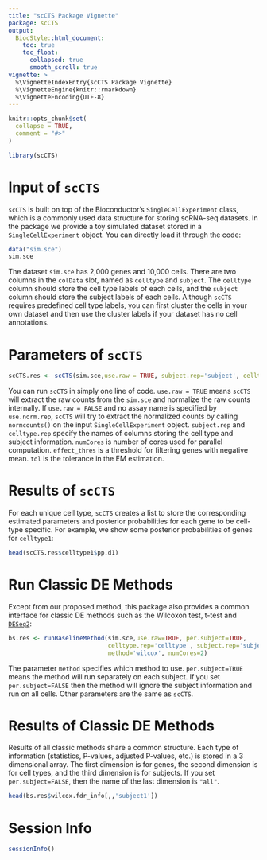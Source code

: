 ```yaml
---
title: "scCTS Package Vignette"
package: scCTS
output:
  BiocStyle::html_document:
    toc: true
    toc_float:
      collapsed: true
      smooth_scroll: true
vignette: >
  %\VignetteIndexEntry{scCTS Package Vignette}
  %\VignetteEngine{knitr::rmarkdown}
  %\VignetteEncoding{UTF-8}
---
```

```r
knitr::opts_chunk$set(
  collapse = TRUE,
  comment = "#>"
)
```

```r
library(scCTS)
```


# Input of `scCTS`
`scCTS` is built on top of the Bioconductor's `SingleCellExperiment` class, which is a commonly used data structure for storing scRNA-seq datasets. In the package we provide a toy simulated dataset stored in a `SingleCellExperiment` object. You can directly load it through the code:
```r
data("sim.sce")
sim.sce
```
The dataset `sim.sce` has 2,000 genes and 10,000 cells. There are two columns in the 
`colData` slot, named as `celltype` and `subject`. The `celltype` column should store
the cell type labels of each cells, and the `subject` column should store the subject labels of each cells. Although `scCTS` requires predefined cell type labels, you can first cluster the cells in your own dataset and then use the cluster labels if your dataset has no cell annotations.


# Parameters of `scCTS`
```r
scCTS.res <- scCTS(sim.sce,use.raw = TRUE, subject.rep='subject', celltype.rep='celltype', numCores=2, effect_thres=0, tol=1e-5)
```
You can run `scCTS` in simply one line of code. `use.raw = TRUE` means `scCTS` will
extract the raw counts from the `sim.sce` and normalize the raw counts internally. If
`use.raw = FALSE` and no assay name is specified by `use.norm.rep`, `scCTS` will try
to extract the normalized counts by calling `normcounts()` on the input `SingleCellExperiment` object. `subject.rep` and `celltype.rep` specify the names of
columns storing the cell type and subject information. `numCores` is number of cores used for parallel computation. `effect_thres` is a threshold for filtering genes with negative mean. `tol` is the tolerance in the EM estimation.

# Results of `scCTS`
For each unique cell type, `scCTS` creates a list to store the corresponding estimated parameters and posterior probabilities for each gene to be cell-type specific. For example, we show some posterior probabilities of genes for `celltype1`:
```r
head(scCTS.res$celltype1$pp.d1)
```


# Run Classic DE Methods
Except from our proposed method, this package also provides a common interface for classic DE methods such as the Wilcoxon test, t-test and [`DESeq2`](https://bioconductor.org/packages/release/bioc/html/DESeq2.html):
```r
bs.res <- runBaselineMethod(sim.sce,use.raw=TRUE, per.subject=TRUE,  
                            celltype.rep='celltype', subject.rep='subject', 
                            method='wilcox', numCores=2)
```
The parameter `method` specifies which method to use. `per.subject=TRUE` means the   method will run separately on each subject. If you set `per.subject=FALSE` then the
method will ignore the subject information and run on all cells. Other parameters are the same as `scCTS`.


# Results of Classic DE Methods
Results of all classic methods share a common structure. Each type of information
(statistics, P-values, adjusted P-values, etc.) is stored in a 3 dimensional array.
The first dimension is for genes, the second dimension is for cell types, and the 
third dimension is for subjects. If you set `per.subject=FALSE`, then the name of the
last dimension is `"all"`.
```r
head(bs.res$wilcox.fdr_info[,,'subject1'])
```


# Session Info
```r
sessionInfo()
```
